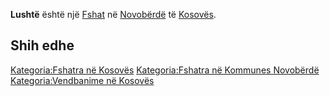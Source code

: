 {{Fshat në Kosovës
 | Emri                = Lushtë
| sqi_N_name = Lushtë
| sqi_N_FULL_NAME_RO = Lushtë
| sqi_N_FULL_NAME_ND_RO = Lushte
| sqi_N_SORT_NAME_RG = LUSHTE
| sqi_N_FULL_NAME_RG = Lushtë
| sqi_N_FULL_NAME_ND_RG = Lushte
| sqi_V_name = Ljustë
| sqi_V_FULL_NAME_RO = Ljustë
| sqi_V_FULL_NAME_ND_RO = Ljuste
| sqi_V_SORT_NAME_RG = LJUSTE
| sqi_V_FULL_NAME_RG = Ljustë
| sqi_V_FULL_NAME_ND_RG = Ljuste
| srp_N_name = Ljušta
| srp_N_FULL_NAME_RO = Ljušta
| srp_N_FULL_NAME_ND_RO = Ljusta
| srp_N_SORT_NAME_RG = LJUSTA
| srp_N_FULL_NAME_RG = Ljušta
| srp_N_FULL_NAME_ND_RG = Ljusta
| srp_NS_name = Љушта
| srp_NS_FULL_NAME_RO = Љушта
| srp_NS_FULL_NAME_ND_RO = Љушта
| srp_NS_SORT_NAME_RG = ЉУШТА
| srp_NS_FULL_NAME_RG = Љушта
| srp_NS_FULL_NAME_ND_RG = Љушта

 | Emri (Rasa dhanore) = 
 | Figura              = 
 | Shteti              = Kosovo
 | Komuna              = Novobërdë
 | Kodi postar         = 
 | Sipërfaqja          = 

 | Popullsia           = 

 | Regj. i popullsisë  = 
 | Dend. e popullsisë  = 
 | Faqja zyrtare       = 
 <!--- Koordinatat ----> 
 | Gjerësia            = 42.8525
 | Gjatësia            = 20.829167
 | Lartësia            = 
}}
'''Lushtë''' është një [[Fshat]] në [[Novobërdë]] të [[Kosovës]].

<!-- == Gjeografia == -->
<!-- == Historia == -->
<!-- == Demografia == -->
== Shih edhe ==
{{Komuna Novobërdë}}
{{Kosovo-Administrata-Cung}}

[[Kategoria:Fshatra në Kosovës]]
[[Kategoria:Fshatra në Kommunes Novobërdë]]
[[Kategoria:Vendbanime në Kosovës]]
